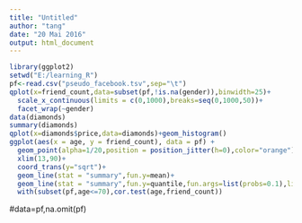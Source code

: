 ```yaml
---
title: "Untitled"
author: "tang"
date: "20 Mai 2016"
output: html_document
---
```

```r
library(ggplot2)
setwd("E:/learning_R")
pf<-read.csv("pseudo_facebook.tsv",sep="\t")
qplot(x=friend_count,data=subset(pf,!is.na(gender)),binwidth=25)+
  scale_x_continuous(limits = c(0,1000),breaks=seq(0,1000,50))+
  facet_wrap(~gender)
data(diamonds)
summary(diamonds)
qplot(x=diamonds$price,data=diamonds)+geom_histogram()
ggplot(aes(x = age, y = friend_count), data = pf) + 
  geom_point(alpha=1/20,position = position_jitter(h=0),color="orange")+
  xlim(13,90)+
  coord_trans(y="sqrt")+
  geom_line(stat = "summary",fun.y=mean)+
  geom_line(stat = "summary",fun.y=quantile,fun.args=list(probs=0.1),linetype=2,color="blue")
  with(subset(pf,age<=70),cor.test(age,friend_count))
```
#data=pf,na.omit(pf)
